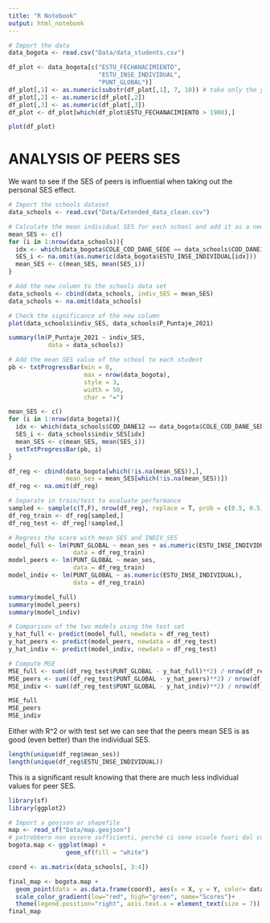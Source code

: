 ```yaml
---
title: "R Notebook"
output: html_notebook
---
```


```r
# Import the data
data_bogota <- read.csv("Data/data_students.csv")

df_plot <- data_bogota[c("ESTU_FECHANACIMIENTO",
                         "ESTU_INSE_INDIVIDUAL",
                         "PUNT_GLOBAL")]
df_plot[,1] <- as.numeric(substr(df_plot[,1], 7, 10)) # take only the year of birth
df_plot[,2] <- as.numeric(df_plot[,2])
df_plot[,3] <- as.numeric(df_plot[,3])
df_plot <- df_plot[which(df_plot$ESTU_FECHANACIMIENTO > 1900),]

plot(df_plot)
```

# ANALYSIS OF PEERS SES

We want to see if the SES of peers is influential when taking out the personal SES effect.
```r
# Import the schools dataset
data_schools <- read.csv("Data/Extended_data_clean.csv")

# Calculate the mean individual SES for each school and add it as a new column
mean_SES <- c()
for (i in 1:nrow(data_schools)){
  idx <- which(data_bogota$COLE_COD_DANE_SEDE == data_schools$COD_DANE12[i])
  SES_i <- na.omit(as.numeric(data_bogota$ESTU_INSE_INDIVIDUAL[idx]))
  mean_SES <- c(mean_SES, mean(SES_i))
}

# Add the new column to the schools data set
data_schools <- cbind(data_schools, indiv_SES = mean_SES)
data_schools <- na.omit(data_schools)
```

```r
# Check the significance of the new column
plot(data_schools$indiv_SES, data_schools$P_Puntaje_2021)

summary(lm(P_Puntaje_2021 ~ indiv_SES,
           data = data_schools))
```

```r
# Add the mean SES value of the school to each student
pb <- txtProgressBar(min = 0,
                     max = nrow(data_bogota),
                     style = 3,
                     width = 50,
                     char = "=")

mean_SES <- c()
for (i in 1:nrow(data_bogota)){
  idx <- which(data_schools$COD_DANE12 == data_bogota$COLE_COD_DANE_SEDE[i])
  SES_i <- data_schools$indiv_SES[idx]
  mean_SES <- c(mean_SES, mean(SES_i))
  setTxtProgressBar(pb, i)
}

df_reg <- cbind(data_bogota[which(!is.na(mean_SES)),],
                mean_ses = mean_SES[which(!is.na(mean_SES))])
df_reg <- na.omit(df_reg)
```


```r
# Separate in train/test to evaluate performance
sampled <- sample(c(T,F), nrow(df_reg), replace = T, prob = c(0.5, 0.5))
df_reg_train <- df_reg[sampled,]
df_reg_test <- df_reg[!sampled,]

# Regress the score with mean SES and INDIV_SES
model_full <- lm(PUNT_GLOBAL ~ mean_ses + as.numeric(ESTU_INSE_INDIVIDUAL),
                  data = df_reg_train)
model_peers <- lm(PUNT_GLOBAL ~ mean_ses,
                  data = df_reg_train)
model_indiv <- lm(PUNT_GLOBAL ~ as.numeric(ESTU_INSE_INDIVIDUAL),
                  data = df_reg_train)

summary(model_full)
summary(model_peers)
summary(model_indiv)
```

```r
# Comparison of the two models using the test set
y_hat_full <- predict(model_full, newdata = df_reg_test)
y_hat_peers <- predict(model_peers, newdata = df_reg_test)
y_hat_indiv <- predict(model_indiv, newdata = df_reg_test)

# Compute MSE
MSE_full <- sum((df_reg_test$PUNT_GLOBAL - y_hat_full)**2) / nrow(df_reg_test)
MSE_peers <- sum((df_reg_test$PUNT_GLOBAL - y_hat_peers)**2) / nrow(df_reg_test)
MSE_indiv <- sum((df_reg_test$PUNT_GLOBAL - y_hat_indiv)**2) / nrow(df_reg_test)

MSE_full
MSE_peers
MSE_indiv
```

Either with R^2 or with test set we can see that the peers mean SES is as good (even better) than the individual SES.

```r
length(unique(df_reg$mean_ses))
length(unique(df_reg$ESTU_INSE_INDIVIDUAL))
```

This is a significant result knowing that there are much less individual values for peer SES.


```r
library(sf)
library(ggplot2)

# Import a geojson or shapefile
map <- read_sf("Data/map.geojson") 
# potrebbero non essere sufficienti, perché ci sono scuole fuori dal confine della mappa
bogota.map <- ggplot(map) +
                geom_sf(fill = "white")

coord <- as.matrix(data_schools[, 3:4])

final_map <- bogota.map +
  geom_point(data = as.data.frame(coord), aes(x = X, y = Y, color= data_schools$indiv_SES), size = 0.15)+
  scale_color_gradient(low="red", high="green", name="Scores")+
  theme(legend.position="right", axis.text.x = element_text(size = 7))
final_map
```










